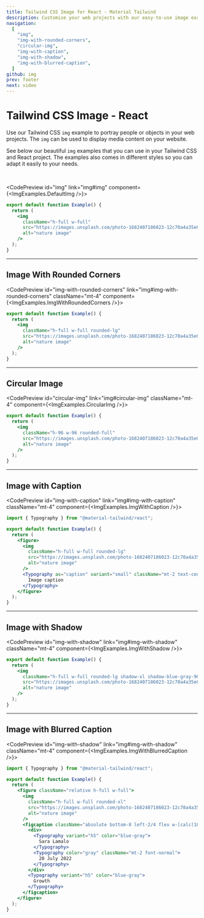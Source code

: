 ```yaml
---
title: Tailwind CSS Image for React - Material Tailwind
description: Customise your web projects with our easy-to-use image examples for Tailwind CSS and React using Material Design guidelines.
navigation:
  [
    "img",
    "img-with-rounded-corners",
    "circular-img",
    "img-with-caption",
    "img-with-shadow",
    "img-with-blurred-caption",
  ]
github: img
prev: footer
next: video
---
```


# Tailwind CSS Image - React

Use our Tailwind CSS <Code>img</Code> example to portray people or objects in your web projects. The <Code>img</Code> can be used to display media content on your website.

See below our beautiful <Code>img</Code> examples that you can use in your Tailwind CSS and React project. The examples also comes in different styles so you can adapt it easily to your needs.

<br />

<CodePreview id="img" link="img#img" component={<ImgExamples.DefaultImg />}>
```jsx
export default function Example() {
  return (
    <img
      className="h-full w-full"
      src="https://images.unsplash.com/photo-1682407186023-12c70a4a35e0?ixlib=rb-4.0.3&ixid=MnwxMjA3fDB8MHxwaG90by1wYWdlfHx8fGVufDB8fHx8&auto=format&fit=crop&w=2832&q=80"
      alt="nature image"
    />
  );
}
```
</CodePreview>

---

## Image With Rounded Corners

<CodePreview id="img-with-rounded-corners" link="img#img-with-rounded-corners" className="mt-4" component={<ImgExamples.ImgWithRoundedCorners />}>
```jsx
export default function Example() {
  return (
    <img
      className="h-full w-full rounded-lg"
      src="https://images.unsplash.com/photo-1682407186023-12c70a4a35e0?ixlib=rb-4.0.3&ixid=MnwxMjA3fDB8MHxwaG90by1wYWdlfHx8fGVufDB8fHx8&auto=format&fit=crop&w=2832&q=80"
      alt="nature image"
    />
  );
}
```
</CodePreview>

---

## Circular Image

<CodePreview id="circular-img" link="img#circular-img" className="mt-4" component={<ImgExamples.CircularImg />}>
```jsx
export default function Example() {
  return (
    <img
      className="h-96 w-96 rounded-full"
      src="https://images.unsplash.com/photo-1682407186023-12c70a4a35e0?ixlib=rb-4.0.3&ixid=MnwxMjA3fDB8MHxwaG90by1wYWdlfHx8fGVufDB8fHx8&auto=format&fit=crop&w=2832&q=80"
      alt="nature image"
    />
  );
}
```
</CodePreview>

---

## Image with Caption

<CodePreview id="img-with-caption" link="img#img-with-caption" className="mt-4" component={<ImgExamples.ImgWithCaption />}>
```jsx
import { Typography } from "@material-tailwind/react";

export default function Example() {
  return (
    <figure>
      <img
        className="h-full w-full rounded-lg"
        src="https://images.unsplash.com/photo-1682407186023-12c70a4a35e0?ixlib=rb-4.0.3&ixid=MnwxMjA3fDB8MHxwaG90by1wYWdlfHx8fGVufDB8fHx8&auto=format&fit=crop&w=2832&q=80"
        alt="nature image"
      />
      <Typography as="caption" variant="small" className="mt-2 text-center font-normal">
        Image caption
      </Typography>
    </figure>
  );
}
```
</CodePreview>

---

## Image with Shadow

<CodePreview id="img-with-shadow" link="img#img-with-shadow" className="mt-4" component={<ImgExamples.ImgWithShadow />}>
```jsx
export default function Example() {
  return (
    <img
      className="h-full w-full rounded-lg shadow-xl shadow-blue-gray-900/50"
      src="https://images.unsplash.com/photo-1682407186023-12c70a4a35e0?ixlib=rb-4.0.3&ixid=MnwxMjA3fDB8MHxwaG90by1wYWdlfHx8fGVufDB8fHx8&auto=format&fit=crop&w=2832&q=80"
      alt="nature image"
    />
  );
}
```
</CodePreview>

---

## Image with Blurred Caption

<CodePreview id="img-with-shadow" link="img#img-with-shadow" className="mt-4" component={<ImgExamples.ImgWithBlurredCaption />}>
```jsx
import { Typography } from "@material-tailwind/react";

export default function Example() {
  return (
    <figure className="relative h-full w-full">
      <img
        className="h-full w-full rounded-xl"
        src="https://images.unsplash.com/photo-1682407186023-12c70a4a35e0?ixlib=rb-4.0.3&ixid=MnwxMjA3fDB8MHxwaG90by1wYWdlfHx8fGVufDB8fHx8&auto=format&fit=crop&w=2832&q=80"
        alt="nature image"
      />
      <figcaption className="absolute bottom-8 left-2/4 flex w-[calc(100%-4rem)] -translate-x-2/4 justify-between rounded-xl border border-white bg-white/75 py-4 px-6 shadow-lg shadow-black/5 saturate-200 backdrop-blur-sm">
        <div>
          <Typography variant="h5" color="blue-gray">
            Sara Lamalo
          </Typography>
          <Typography color="gray" className="mt-2 font-normal">
            20 July 2022
          </Typography>
        </div>
        <Typography variant="h5" color="blue-gray">
          Growth
        </Typography>
      </figcaption>
    </figure>
  );
}
```
</CodePreview>

